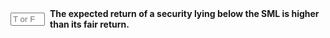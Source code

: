 ::: {.question-block}

<form onsubmit="event.preventDefault(); checkAnswerBox('module4_tf_q89','F')" style="display: flex; align-items: center; gap: 8px;">
<input type="text" id="module4_tf_q89" name="module4_tf_q89" maxlength="1" placeholder="T or F" style="width: 55px;" data-correct-answer="F" /> 
<label for="module4_tf_q89"><strong>The expected return of a security lying below the SML is higher than its fair return.</strong></label>
</form>

<div id="feedback-module4_tf_q89" class="feedback" data-status="" style="display:none;">
The sentence is FALSE. Securities below the SML are considered overvalued, offering lower than fair returns.
</div>

:::